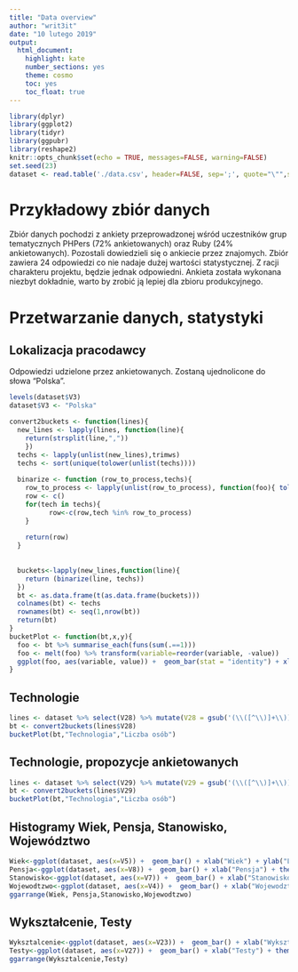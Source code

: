 ```yaml
---
title: "Data overview"
author: "writ3it"
date: "10 lutego 2019"
output: 
  html_document: 
    highlight: kate
    number_sections: yes
    theme: cosmo
    toc: yes
    toc_float: true
---
```


```r
library(dplyr)
library(ggplot2)
library(tidyr)
library(ggpubr)
library(reshape2)
knitr::opts_chunk$set(echo = TRUE, messages=FALSE, warning=FALSE)
set.seed(23)
dataset <- read.table('./data.csv', header=FALSE, sep=';', quote="\"",skip=1)
```
 
# Przykładowy zbiór danych

Zbiór danych pochodzi z ankiety przeprowadzonej wśród uczestników grup tematycznych PHPers (72% ankietowanych) oraz Ruby (24% ankietowanych). Pozostali dowiedzieli się o ankiecie przez znajomych. Zbiór zawiera 24 odpowiedzi co nie nadaje dużej wartości statystycznej. Z racji charakteru projektu, będzie jednak odpowiedni. Ankieta została wykonana niezbyt dokładnie, warto by zrobić ją lepiej dla zbioru produkcyjnego.

# Przetwarzanie danych, statystyki
## Lokalizacja pracodawcy
Odpowiedzi udzielone przez ankietowanych. Zostaną ujednolicone do słowa "Polska".
```r
levels(dataset$V3)
dataset$V3 <- "Polska"
```
``` r
convert2buckets <- function(lines){
  new_lines <- lapply(lines, function(line){ 
    return(strsplit(line,","))
    })
  techs <- lapply(unlist(new_lines),trimws)
  techs <- sort(unique(tolower(unlist(techs))))
  
  binarize <- function (row_to_process,techs){
    row_to_process <- lapply(unlist(row_to_process), function(foo){ tolower(trimws(foo))})
    row <- c()
    for(tech in techs){
          row<-c(row,tech %in% row_to_process)
    }
  
    return(row)
  }
  
  
  buckets<-lapply(new_lines,function(line){
    return (binarize(line, techs))
  })
  bt <- as.data.frame(t(as.data.frame(buckets)))
  colnames(bt) <- techs
  rownames(bt) <- seq(1,nrow(bt))
  return(bt)
}
bucketPlot <- function(bt,x,y){
  foo <- bt %>% summarise_each(funs(sum(.==1)))
  foo <- melt(foo) %>% transform(variable=reorder(variable, -value))
  ggplot(foo, aes(variable, value)) +  geom_bar(stat = "identity") + xlab(x)+ylab(y) + theme(axis.text.x = element_text(angle = 90, hjust = 1))
}
```

## Technologie
``` r
lines <- dataset %>% select(V28) %>% mutate(V28 = gsub('(\\([^\\)]+\\))',"",V28, perl=TRUE)) %>% as.list
bt <- convert2buckets(lines$V28)
bucketPlot(bt,"Technologia","Liczba osób")
```

## Technologie, propozycje ankietowanych
```r
lines <- dataset %>% select(V29) %>% mutate(V29 = gsub('(\\([^\\)]+\\))',"",V29, perl=TRUE)) %>% as.list
bt <- convert2buckets(lines$V29)
bucketPlot(bt,"Technologia","Liczba osób")
```

## Histogramy Wiek, Pensja, Stanowisko, Województwo
```r
Wiek<-ggplot(dataset, aes(x=V5)) +  geom_bar() + xlab("Wiek") + ylab("Liczba osób") + theme(axis.text.x = element_text(angle = 90, hjust = 1)) + ggtitle("Wiek programisty")
Pensja<-ggplot(dataset, aes(x=V8)) +  geom_bar() + xlab("Pensja") + theme(axis.text.x = element_text(angle = 90, hjust = 1)) + ylab("Liczba osób") + ggtitle("Pensja programisty netto/msc")
Stanowisko<-ggplot(dataset, aes(x=V7)) +  geom_bar() + xlab("Stanowisko") + theme(axis.text.x = element_text(angle = 90, hjust = 1)) + ylab("Liczba osób") + ggtitle("Stanowisko")
Wojewodtzwo<-ggplot(dataset, aes(x=V4)) +  geom_bar() + xlab("Wojewodztwo") + theme(axis.text.x = element_text(angle = 90, hjust = 1)) + ylab("Liczba osób") + ggtitle("Województwo - oddział pracodawcy")
ggarrange(Wiek, Pensja,Stanowisko,Wojewodtzwo)
```

## Wykształcenie, Testy
```r
Wyksztalcenie<-ggplot(dataset, aes(x=V23)) +  geom_bar() + xlab("Wyksztalcenie") +ylab("Liczba osób") + theme(axis.text.x = element_text(angle = 90, hjust = 1)) + ggtitle("Wykształcenie 'szkolne'")
Testy<-ggplot(dataset, aes(x=V27)) +  geom_bar() + xlab("Testy") + theme(axis.text.x = element_text(angle = 90, hjust = 1)) + ggtitle("Stosowanie TDD") + ylab("Liczba osób")
ggarrange(Wyksztalcenie,Testy)
```

